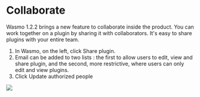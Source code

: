 
# Collaborate

Wasmo 1.2.2 brings a new feature to collaborate inside the product. You can work together on a plugin by sharing it with collaborators. It's easy to share plugins with your entire team. 

1. In Wasmo, on the left, click Share plugin.
2. Email can be added to two lists : the first to allow users to edit, view and share plugin, and the second, more restrictive, where users can only
edit and view plugins.
3. Click Update authorized people

<div style={{ display: 'flex', justifyContent: 'center', width: '100%', marginTop: '2rem' }}>
  <img src="/wasmo/collaborate.png" width={500} style={{ borderRadius: '.5rem' }} />
</div>